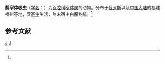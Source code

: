 {{Speciesbox
| genus = Lyperosomum
| species = charadrii
| authority = (Belopol'skaja, 1963)<ref name='id9935'>{{cite web| url =http://www.bioinfo.cn/db05/BjdwSpecies.php?action=view&id=9935| title =鹬窄体吸虫| work =《中国动物物种编目数据库》| publisher =中国科学院微生物研究所| author =中国科学院动物研究所| accessdate =2009-04-16| deadurl =yes| archiveurl =https://web.archive.org/web/20160305091716/http://www.bioinfo.cn/db05/BjdwSpecies.php?action=view&id=9935| archivedate =2016-03-05}}</ref>
}}

'''鹬窄体吸虫'''（[[学名|学名]]：{{lang|la|''Lyperosomum charadrii''}}）为[[双腔科|双腔科]][[窄体属|窄体属]]的动物。分布于[[俄罗斯|俄罗斯]]以及[[中国大陆|中国大陆]]的福建福州等地，营[[寄生|寄生]]生活，终末宿主白腰灼鹬。<ref name='id9935'/>

== 参考文献 ==
{{reflist}}

{{Taxonbar}}

[[Category:1963年描述的动物|J]]
[[Category:窄体属|J]]


{{吸虫小作品}}